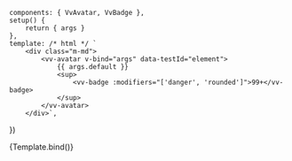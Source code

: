 
<Meta
	title="Components/Avatar/Badge"
	component={VvAvatar}
	args={defaultArgs}
	argTypes={argTypes}
/>

	components: { VvAvatar, VvBadge },
	setup() {
		return { args }
	},
	template: /* html */ `
		<div class="m-md">
			<vv-avatar v-bind="args" data-testId="element">
				{{ args.default }}
                <sup>
                    <vv-badge :modifiers="['danger', 'rounded']">99+</vv-badge>
                </sup>
			</vv-avatar>
		</div>`,
})

<Canvas>
	<Story
		name="Badge"
		play={defaultTest}
		args={{
			default: 'MR',
			modifiers: 'lg',
		}}
	>
		{Template.bind()}
	</Story>
</Canvas>
